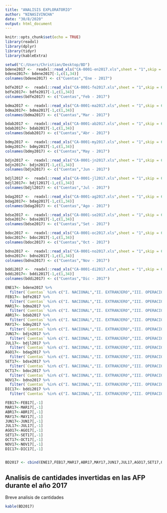 ---
title: "ANALISIS EXPLORATORIO"
author: "NINASIVINCHA"
date: "30/8/2020"
output: html_document
---

```{r setup, include=FALSE}
knitr::opts_chunk$set(echo = TRUE)
library(readxl)
library(dplyr)
library(tidyr)
library(kableExtra)

setwd("C:/Users/Christian/Desktop/BD")
bdene2017 <-  readxl::read_xls("CA-0001-en2017.xls",sheet = "1",skip = 6)
bdene2017<- bdene2017[-1,c(1,34)]
colnames(bdene2017) <- c("Cuentas","Ene - 2017")

bdfe2017 <-  readxl::read_xls("CA-0001-fe2017.xls",sheet = "1",skip = 6)
bdfe2017<- bdfe2017[-1,c(1,34)]
colnames(bdfe2017) <- c("Cuentas","Feb - 2017")

bdma2017 <-  readxl::read_xls("CA-0001-ma2017.xls",sheet = "1",skip = 6)
bdma2017<- bdma2017[-1,c(1,34)]
colnames(bdma2017) <- c("Cuentas","Mar - 2017")

bdab2017 <-  readxl::read_xls("CA-0001-ab2017.xls",sheet = "1",skip = 6)
bdab2017<- bdab2017[-1,c(1,34)]
colnames(bdab2017) <- c("Cuentas","Abr - 2017")

bdmy2017 <-  readxl::read_xls("CA-0001-my2017.xls",sheet = "1",skip = 6)
bdmy2017<- bdmy2017[-1,c(1,34)]
colnames(bdmy2017) <- c("Cuentas","May - 2017")

bdjn2017 <-  readxl::read_xls("CA-0001-jn2017.xls",sheet = "1",skip = 6)
bdjn2017<- bdjn2017[-1,c(1,34)]
colnames(bdjn2017) <- c("Cuentas","Jun - 2017")

bdjl2017 <-  readxl::read_xls("CA-0001-jl2017.xls",sheet = "1",skip = 6)
bdjl2017<- bdjl2017[-1,c(1,34)]
colnames(bdjl2017) <- c("Cuentas","Jul - 2017")

bdag2017 <-  readxl::read_xls("CA-0001-ag2017.xls",sheet = "1",skip = 6)
bdag2017<- bdag2017[-1,c(1,34)]
colnames(bdag2017) <- c("Cuentas","Ago - 2017")

bdse2017 <-  readxl::read_xls("CA-0001-se2017.xls",sheet = "1",skip = 6)
bdse2017<- bdse2017[-1,c(1,34)]
colnames(bdse2017) <- c("Cuentas","Set - 2017")

bdoc2017 <-  readxl::read_xls("CA-0001-oc2017.xls",sheet = "1",skip = 6)
bdoc2017<- bdoc2017[-1,c(1,34)]
colnames(bdoc2017) <- c("Cuentas","Oct - 2017")

bdno2017 <-  readxl::read_xls("CA-0001-no2017.xls",sheet = "1",skip = 6)
bdno2017<- bdno2017[-1,c(1,34)]
colnames(bdno2017) <- c("Cuentas","Nov - 2017")

bddi2017 <-  readxl::read_xls("CA-0001-di2017.xls",sheet = "1",skip = 6)
bddi2017<- bddi2017[-1,c(1,34)]
colnames(bddi2017) <- c("Cuentas","Dic - 2017")

ENE17<- bdene2017 %>%
  filter(`Cuentas` %in% c("I. NACIONAL","II. EXTRANJERO","III. OPERACIONES EN TRÁNSITO","TOTAL") ) 
FEB17<- bdfe2017 %>%
  filter(`Cuentas` %in% c("I. NACIONAL","II. EXTRANJERO","III. OPERACIONES EN TRÁNSITO","TOTAL") )
MAR17<- bdma2017 %>%
  filter(`Cuentas` %in% c("I. NACIONAL","II. EXTRANJERO","III. OPERACIONES EN TRÁNSITO","TOTAL") )   
ABR17<- bdab2017 %>%
  filter(`Cuentas` %in% c("I. NACIONAL","II. EXTRANJERO","III. OPERACIONES EN TRÁNSITO","TOTAL") )
MAY17<- bdmy2017 %>%
  filter(`Cuentas` %in% c("I. NACIONAL","II. EXTRANJERO","III. OPERACIONES EN TRÁNSITO","TOTAL") )
JUN17<- bdjn2017 %>%
  filter(`Cuentas` %in% c("I. NACIONAL","II. EXTRANJERO","III. OPERACIONES EN TRÁNSITO","TOTAL") )   
JUL17<- bdjl2017 %>%
  filter(`Cuentas` %in% c("I. NACIONAL","II. EXTRANJERO","III. OPERACIONES EN TRÁNSITO","TOTAL") )
AGO17<- bdag2017 %>%
  filter(`Cuentas` %in% c("I. NACIONAL","II. EXTRANJERO","III. OPERACIONES EN TRÁNSITO","TOTAL") )   
SET17<- bdse2017 %>%
  filter(`Cuentas` %in% c("I. NACIONAL","II. EXTRANJERO","III. OPERACIONES EN TRÁNSITO","TOTAL") )
OCT17<- bdoc2017 %>%
  filter(`Cuentas` %in% c("I. NACIONAL","II. EXTRANJERO","III. OPERACIONES EN TRÁNSITO","TOTAL") )   
NOV17<- bdno2017 %>%
  filter(`Cuentas` %in% c("I. NACIONAL","II. EXTRANJERO","III. OPERACIONES EN TRÁNSITO","TOTAL") )
DIC17<- bddi2017 %>%
  filter(`Cuentas` %in% c("I. NACIONAL","II. EXTRANJERO","III. OPERACIONES EN TRÁNSITO","TOTAL") )   

FEB17<-FEB17[,-1]
MAR17<-MAR17[,-1]
ABR17<-ABR17[,-1]
MAY17<-MAY17[,-1]
JUN17<-JUN17[,-1]
JUL17<-JUL17[,-1]
AGO17<-AGO17[,-1]
SET17<-SET17[,-1]
OCT17<-OCT17[,-1]
NOV17<-NOV17[,-1]
DIC17<-DIC17[,-1]


BD2017 <- cbind(ENE17,FEB17,MAR17,ABR17,MAY17,JUN17,JUL17,AGO17,SET17,OCT17,NOV17,DIC17)
```

## Analisis de cantidades invertidas en las AFP durante el año 2017

Breve analisis de cantidades


```{r pressure, echo=FALSE}

kable(BD2017)
```


